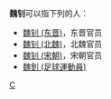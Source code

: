 '''魏钊'''可以指下列的人：
* [[魏钊_(东晋)|魏钊 (东晋)]]，东晋官员
* [[魏钊_(北魏)|魏钊 (北魏)]]，北魏官员
* [[魏钊_(宋朝)|魏钊 (宋朝)]]，宋朝官员
* [[魏釗_(足球運動員)|魏釗 (足球運動員)]]

{{disambig|Cat=二字魏姓人名消歧義}}

[[Category:魏姓|C]]